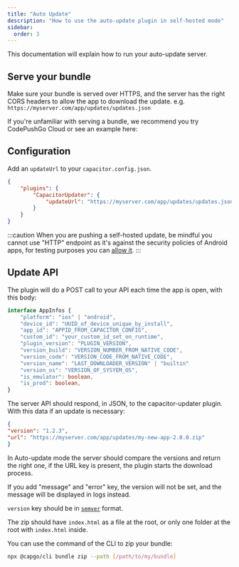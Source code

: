 ```yaml
---
title: "Auto Update"
description: "How to use the auto-update plugin in self-hosted mode"
sidebar:
  order: 3
---
```



This documentation will explain how to run your auto-update server.

## Serve your bundle
Make sure your bundle is served over HTTPS, and the server has the right CORS headers to allow the app to download the update.
e.g. ```https://myserver.com/app/updates/updates.json```


If you're unfamiliar with serving a bundle, we recommend you try CodePushGo Cloud or see an example here:
<LinkCard
	title="Serving a Bundle"
	href="/docs/self-hosted/auto-update/update-endpoint"
/>

## Configuration
Add an ``updateUrl`` to your ``capacitor.config.json``.

```json
{
	"plugins": {
		"CapacitorUpdater": {
			"updateUrl": "https://myserver.com/app/updates/updates.json",
		}
	}
}
```
:::caution
When you are pushing a self-hosted update, be mindful you cannot use "HTTP" endpoint as it's against the security policies of Android apps, for testing purposes you can [allow it](https://stackoverflow.com/questions/45940861/android-8-cleartext-http-traffic-not-permitted).
:::

## Update API

The plugin will do a POST call to your API each time the app is open, with this body:

```typescript
interface AppInfos {
    "platform": "ios" | "android",
    "device_id": "UUID_of_device_unique_by_install",
    "app_id": "APPID_FROM_CAPACITOR_CONFIG",
    "custom_id": "your_custom_id_set_on_runtime",
    "plugin_version": "PLUGIN_VERSION",
    "version_build": "VERSION_NUMBER_FROM_NATIVE_CODE",
    "version_code": "VERSION_CODE_FROM_NATIVE_CODE",
    "version_name": "LAST_DOWNLOADER_VERSION" | "builtin"
    "version_os": "VERSION_OF_SYSYEM_OS",
    "is_emulator": boolean,
    "is_prod": boolean,
}
```

The server API should respond, in JSON, to the capacitor-updater plugin. With this data if an update is necessary:

```json
{
"version": "1.2.3",
"url": "https://myserver.com/app/updates/my-new-app-2.0.0.zip"
}
```

In Auto-update mode the server should compare the versions and return the right one, if the URL key is present, the plugin starts the download process.

If you add "message" and "error" key, the version will not be set, and the message will be displayed in logs instead.

`version` key should be in [`semver`](https://semver.org/) format.

The zip should have `index.html` as a file at the root, or only one folder at the root with `index.html` inside.


You can use the command of the CLI to zip your bundle:

```bash title="Create a bundle with your files to serve from your server"
npx @capgo/cli bundle zip --path [/path/to/my/bundle]
```